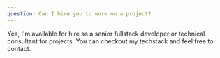 ```yaml
---
question: Can I hire you to work on a project?
---
```


Yes, I'm available for hire as a senior fullstack developer or technical consultant for projects. You can checkout my techstack and feel free to contact.
